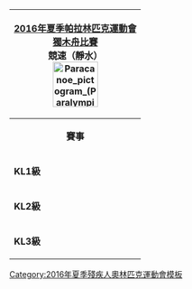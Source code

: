 {| style="float:right; clear:right; padding:0.3em; margin-left:15px; border:1px solid #B8C7D9; background:#f5faff; font-size:90%; line-height:1.5em"
|- style="background:#cedff2; text-align:center;"
!colspan=5|[[2016年夏季帕拉林匹克運動會]]<br>[[2016年夏季殘疾人奧林匹克運動會獨木舟比賽|獨木舟比賽]]<br/>'''競速（靜水）'''<br>[[File:Paracanoe pictogram (Paralympics).svg|80px]]
|- style="background:#deeaf6; text-align:center;"
|align="center" colspan=5|'''賽事'''
|-
|'''KL1級'''
|&nbsp;
|[[2016年夏季殘疾人奧林匹克運動會男子KL1級獨木舟比賽|男子]] 
|&nbsp;
|[[2016年夏季殘疾人奧林匹克運動會女子KL1級獨木舟比賽|女子]] 
|-
|'''KL2級'''
|&nbsp;
|[[2016年夏季殘疾人奧林匹克運動會男子KL2級獨木舟比賽|男子]] 
|&nbsp;
|[[2016年夏季殘疾人奧林匹克運動會女子KL2級獨木舟比賽|女子]] 
|-
|'''KL3級'''
|&nbsp;
|[[2016年夏季殘疾人奧林匹克運動會男子KL3級獨木舟比賽|男子]] 
|&nbsp;
|[[2016年夏季殘疾人奧林匹克運動會女子KL3級獨木舟比賽|女子]] 
|}<noinclude>
[[Category:2016年夏季殘疾人奧林匹克運動會模板]]
</noinclude>